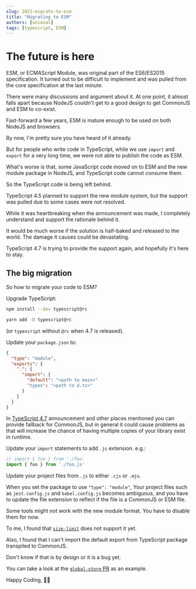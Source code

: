 ```yaml
---
slug: 2022-migrate-to-esm
title: "Migrating to ESM"
authors: [unional]
tags: [typescript, ESM]
---
```


# The future is here

ESM, or ECMAScript Module, was original part of the ES6/ES2015 specification.
It turned out to be difficult to implement and was pulled from the core specification at the last minute.

There were many discussions and argument about it.
At one point, it almost falls apart because NodeJS couldn't get to a good design to get CommonJS and ESM to co-exist.

Fast-forward a few years, ESM is mature enough to be used on both NodeJS and browsers.

By now, I'm pretty sure you have heard of it already.

But for people who write code in TypeScript, while we use `import` and `export` for a very long time,
we were not able to publish the code as ESM.

What's worse is that, some JavaScript code moved on to ESM and the new module package in NodeJS,
and TypeScript code cannot consume them.

So the TypeScript code is being left behind.

TypeScript 4.5 planned to support the new module system,
but the support was pulled due to some cases were not resolved.

While it was heartbreaking when the announcement was made,
I completely understand and support the rationale behind it.

It would be much worse if the solution is half-baked and released to the world.
The damage it causes could be devastating.

TypeScript 4.7 is trying to provide the support again,
and hopefully it's here to stay.

## The big migration

So how to migrate your code to ESM?

Upgrade TypeScript:

```sh
npm install --dev typescript@rc

yarn add -D typescript@rc
```

(or `typescript` without `@rc` when 4.7 is released).

Update your `package.json` to:

```json
{
  "type": "module",
  "exports": {
    ".": {
      "import": {
        "default": "<path to main>"
        "types": "<path to d.ts>"
      }
    }
  }
}
```

In [TypeScript 4.7] announcement and other places mentioned you can provide fallback for CommonJS,
but in general it could cause problems as that will increase the chance of having multiple copies of your library exist in runtime.

Update your `import` statements to add `.js` extension.
e.g.:

```ts
// import { foo } from './foo'
import { foo } from './foo.js'
```

Update your project files from `.js` to either `.cjs` or `.mjs`.

When you set the package to use `"type": "module"`,
Your project files such as `jest.config.js` and `babel.config.js` becomes ambiguous,
and you have to update the file extension to reflect if the file is a CommonJS or ESM file.

Some tools might not work with the new module format.
You have to disable them for now.

To me, I found that [`size-limit`] does not support it yet.

Also, I found that I can't import the default export from TypeScript package transpiled to CommonJS.

Don't know if that is by design or it is a bug yet.

You can take a look at the [`global-store` PR] as an example.

Happy Coding, 🧑‍💻

[`global-store` PR]: https://github.com/unional/global-store/tree/esm
[`size-limit`]: https://github.com/ai/size-limit
[TypeScript 4.7]: https://devblogs.microsoft.com/typescript/announcing-typescript-4-7-rc/
